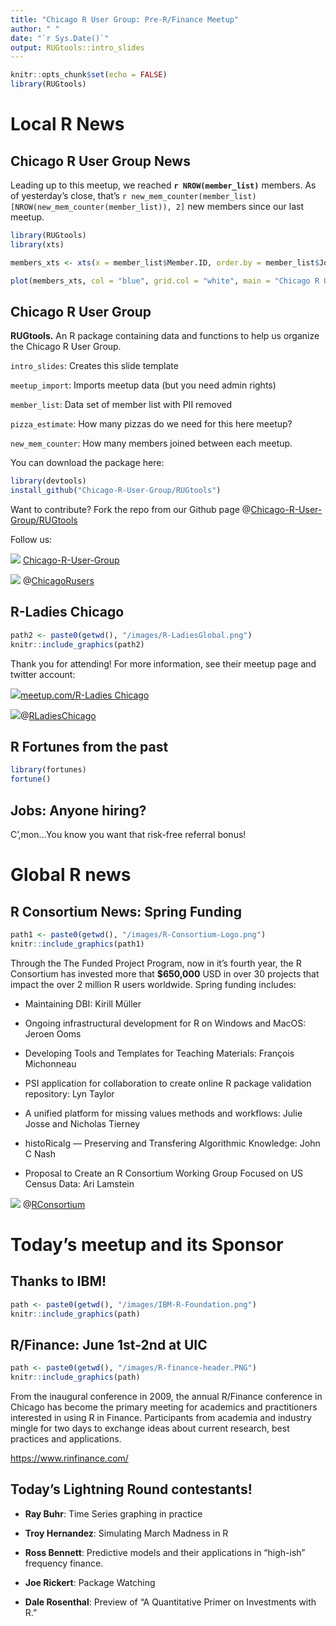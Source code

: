 ```yaml
---
title: "Chicago R User Group: Pre-R/Finance Meetup"
author: " "
date: "`r Sys.Date()`"
output: RUGtools::intro_slides
---
```



```r
knitr::opts_chunk$set(echo = FALSE)
library(RUGtools)
```


# Local R News

## Chicago R User Group News

Leading up to this meetup, we reached **`r NROW(member_list)`** members.
As of yesterday's close, that's `r new_mem_counter(member_list)[NROW(new_mem_counter(member_list)), 2]` new members since our last meetup.

```r
library(RUGtools)
library(xts)

members_xts <- xts(x = member_list$Member.ID, order.by = member_list$Joined.Group.on)

plot(members_xts, col = "blue", grid.col = "white", main = "Chicago R User Group members by join date")
```

## Chicago R User Group {.columns-2 .smaller}

**RUGtools.** An R package containing data and functions to help us organize the Chicago R User Group. 

`intro_slides`: Creates this slide template

`meetup_import`: Imports meetup data (but you need admin rights)

`member_list`: Data set of member list with PII removed

`pizza_estimate`: How many pizzas do we need for this here meetup?

`new_mem_counter`: How many members joined between each meetup.

You can download the package here:

```r
library(devtools)
install_github("Chicago-R-User-Group/RUGtools")
```

Want to contribute? Fork the repo from our Github page @[Chicago-R-User-Group/RUGtools](https://github.com/Chicago-R-User-Group/RUGtools)


Follow us:

![](images/GitHub-Mark.png) [Chicago-R-User-Group](https://twitter.com/ChicagoRusers)


![](images/twitter50x41.png) @[ChicagoRusers](https://twitter.com/ChicagoRusers)



## R-Ladies Chicago

```r
path2 <- paste0(getwd(), "/images/R-LadiesGlobal.png")
knitr::include_graphics(path2)
```


Thank you for attending! For more information, see their meetup page and twitter account:


![](images/m_swarm_50x50.png)[meetup.com/R-Ladies Chicago](https://www.meetup.com/rladies-chicago/)


![](images/twitter50x41.png)@[RLadiesChicago](https://twitter.com/RLadiesChicago)

## R Fortunes from the past

```r
library(fortunes)
fortune()
```


## Jobs: Anyone hiring? 

C',mon...You know you want that risk-free referral bonus!



# Global R news

## R Consortium News: Spring Funding {.smaller}

```r
path1 <- paste0(getwd(), "/images/R-Consortium-Logo.png")
knitr::include_graphics(path1)
```

Through the The  Funded Project Program, now in it’s fourth year, the R Consortium has invested 
more that **$650,000** USD in over 30 projects that impact the over 2 million R 
users worldwide. Spring funding includes:

* Maintaining DBI: Kirill Müller

* Ongoing infrastructural development for R on Windows and MacOS: Jeroen Ooms

* Developing Tools and Templates for Teaching Materials: François Michonneau

*  PSI application for collaboration to create online R package validation repository: 
Lyn Taylor

* A unified platform for missing values methods and workflows: Julie Josse and Nicholas Tierney

* histoRicalg — Preserving and Transfering Algorithmic Knowledge: John C Nash

* Proposal to Create an R Consortium Working Group Focused on US Census Data: Ari Lamstein

![](images/twitter50x41.png) @[RConsortium](https://twitter.com/Rconsortium)



# Today's meetup and its Sponsor

## Thanks to IBM!

```r
path <- paste0(getwd(), "/images/IBM-R-Foundation.png")
knitr::include_graphics(path)
```

## R/Finance: June 1st-2nd at UIC {.smaller}

```r
path <- paste0(getwd(), "/images/R-finance-header.PNG")
knitr::include_graphics(path)
```

From the inaugural conference in 2009, the annual R/Finance conference in Chicago has become the primary meeting for academics and practitioners interested in using R in Finance. Participants from academia and industry mingle for two days to exchange ideas about current research, best practices and applications.

[https://www.rinfinance.com/](https://www.rinfinance.com/)


## Today's Lightning Round contestants!

* **Ray Buhr**: Time Series graphing in practice

* **Troy Hernandez**: Simulating March Madness in R

* **Ross Bennett**: Predictive models and their applications in “high-ish” frequency finance.

* **Joe Rickert**: Package Watching

* **Dale Rosenthal**: Preview of "A Quantitative Primer on Investments with R."







